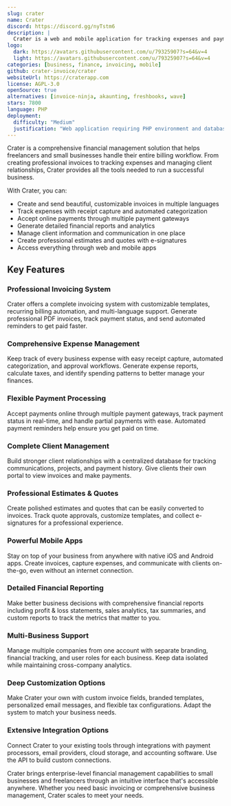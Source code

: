 ```yaml
---
slug: crater
name: Crater
discord: https://discord.gg/nyTstm6
description: |
  Crater is a web and mobile application for tracking expenses and payments, perfect for freelancers and small businesses to manage their invoicing and financial operations.
logo:
  dark: https://avatars.githubusercontent.com/u/79325907?s=64&v=4
  light: https://avatars.githubusercontent.com/u/79325907?s=64&v=4
categories: [business, finance, invoicing, mobile]
github: crater-invoice/crater
websiteUrl: https://craterapp.com
license: AGPL-3.0
openSource: true
alternatives: [invoice-ninja, akaunting, freshbooks, wave]
stars: 7800
language: PHP
deployment:
  difficulty: "Medium"
  justification: "Web application requiring PHP environment and database setup. Mobile app provides additional complexity but Docker deployment simplifies installation process."
---
```


Crater is a comprehensive financial management solution that helps freelancers
and small businesses handle their entire billing workflow. From creating
professional invoices to tracking expenses and managing client relationships,
Crater provides all the tools needed to run a successful business.

With Crater, you can:

- Create and send beautiful, customizable invoices in multiple languages
- Track expenses with receipt capture and automated categorization
- Accept online payments through multiple payment gateways
- Generate detailed financial reports and analytics
- Manage client information and communication in one place
- Create professional estimates and quotes with e-signatures
- Access everything through web and mobile apps

## Key Features

### Professional Invoicing System

Crater offers a complete invoicing system with customizable templates, recurring
billing automation, and multi-language support. Generate professional PDF
invoices, track payment status, and send automated reminders to get paid faster.

### Comprehensive Expense Management

Keep track of every business expense with easy receipt capture, automated
categorization, and approval workflows. Generate expense reports, calculate
taxes, and identify spending patterns to better manage your finances.

### Flexible Payment Processing

Accept payments online through multiple payment gateways, track payment status
in real-time, and handle partial payments with ease. Automated payment reminders
help ensure you get paid on time.

### Complete Client Management

Build stronger client relationships with a centralized database for tracking
communications, projects, and payment history. Give clients their own portal to
view invoices and make payments.

### Professional Estimates & Quotes

Create polished estimates and quotes that can be easily converted to invoices.
Track quote approvals, customize templates, and collect e-signatures for a
professional experience.

### Powerful Mobile Apps

Stay on top of your business from anywhere with native iOS and Android apps.
Create invoices, capture expenses, and communicate with clients on-the-go, even
without an internet connection.

### Detailed Financial Reporting

Make better business decisions with comprehensive financial reports including
profit & loss statements, sales analytics, tax summaries, and custom reports to
track the metrics that matter to you.

### Multi-Business Support

Manage multiple companies from one account with separate branding, financial
tracking, and user roles for each business. Keep data isolated while maintaining
cross-company analytics.

### Deep Customization Options

Make Crater your own with custom invoice fields, branded templates, personalized
email messages, and flexible tax configurations. Adapt the system to match your
business needs.

### Extensive Integration Options

Connect Crater to your existing tools through integrations with payment
processors, email providers, cloud storage, and accounting software. Use the API
to build custom connections.

Crater brings enterprise-level financial management capabilities to small
businesses and freelancers through an intuitive interface that's accessible
anywhere. Whether you need basic invoicing or comprehensive business management,
Crater scales to meet your needs.
